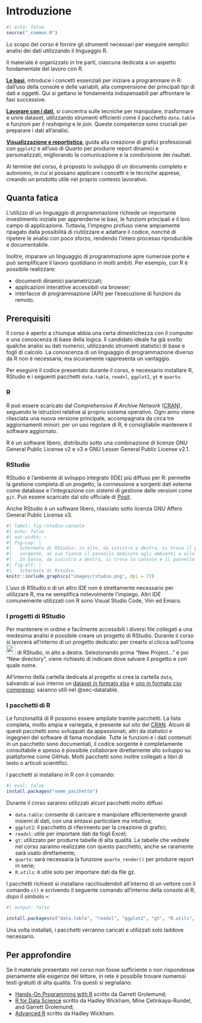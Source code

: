 # Introduzione {#sec-intro}

```r
#| echo: false
source("_common.R")
```

Lo scopo del corso è fornire gli strumenti necessari per eseguire semplici analisi dei dati utilizzando il linguaggio R.

Il materiale è organizzato in tre parti, ciascuna dedicata a un aspetto fondamentale del lavoro con R.

[**Le basi**](#sec-basics-intro), introduce i concetti essenziali per iniziare a programmare in R: dall'uso della console e delle variabili, alla comprensione dei principali tipi di dati e oggetti. Qui si gettano le fondamenta indispensabili per affrontare le fasi successive.

[**Lavorare con i dati**](#sec-transform-intro), si concentra sulle tecniche per manipolare, trasformare e unire dataset, utilizzando strumenti efficienti come il pacchetto `data.table` e funzioni per il *reshaping* e le *join*. Queste competenze sono cruciali per preparare i dati all'analisi.

[**Visualizzazione e reportistica**](#sec-reports-intro), guida alla creazione di grafici professionali con `ggplot2` e all'uso di *Quarto* per produrre report dinamici e personalizzati, migliorando la comunicazione e la condivisione dei risultati.

Al termine del corso, è proposto lo sviluppo di un documento completo e autonomo, in cui si possano applicare i concetti e le tecniche apprese, creando un prodotto utile nel proprio contesto lavorativo.

## Quanta fatica

L'utilizzo di un linguaggio di programmazione richiede un importante investimento iniziale per apprenderne le basi, le funzioni principali e il loro campo di applicazione. Tuttavia, l'impegno profuso viene ampiamente ripagato dalla possibilità di riutilizzare e adattare il codice, nonché di ripetere le analisi con poco sforzo, rendendo l'intero processo riproducibile e documentabile.

Inoltre, imparare un linguaggio di programmazione apre numerose porte e può semplificare il lavoro quotidiano in molti ambiti. Per esempio, con R è possibile realizzare:

-   documenti dinamici parametrizzati;
-   applicazioni interattive accessibili via browser;
-   interfacce di programmazione (API) per l'esecuzione di funzioni da remoto.

## Prerequisiti

Il corso è aperto a chiunque abbia una certa dimestichezza con il computer e una conoscenza di base della logica. Il candidato ideale ha già svolto qualche analisi su dati numerici, utilizzando strumenti statistici di base e fogli di calcolo. La conoscenza di un linguaggio di programmazione diverso da R non è necessaria, ma sicuramente rappresenta un vantaggio.

Per eseguire il codice presentato durante il corso, è necessario installare R, RStudio e i seguenti pacchetti `data.table`, `readxl`, `ggplot2`, `gt` e `quarto`.

### R

R può essere scaricato dal *Comprehensive R Archive Network* ([CRAN](https://cloud.r-project.org/)), seguendo le istruzioni relative al proprio sistema operativo. Ogni anno viene rilasciata una nuova versione principale, accompagnata da circa tre aggiornamenti minori: per un uso regolare di R, è consigliabile mantenere il software aggiornato.

R è un software libero, distribuito sotto una combinazione di licenze GNU General Public License v2 e v3 e GNU Lesser General Public License v2.1.

### RStudio

RStudio è l'ambiente di sviluppo integrato (IDE) più diffuso per R: permette la gestione completa di un progetto, la connessione a sorgenti dati esterne come database e l'integrazione con sistemi di gestione delle versioni come `git`. Può essere scaricato dal sito ufficiale di [Posit](https://posit.co/download/rstudio-desktop/).

Anche RStudio è un software libero, rilasciato sotto licenza GNU Affero General Public License v3.

```r
#| label: fig-rstudio-console
#| echo: false
#| out-width: ~
#| fig-cap: |
#|   Schermata di RStudio: in alto, da sinistra a destra, si trova il pannello dedicato al codice
#|   sorgente, al suo fianco il pannello dedicato agli ambienti e allo storico.
#|   In basso, da sinistra a destra, si trova la console e il pannello dedicato agli output.
#| fig-alt: |
#|   Schermata di Rstudio.
knitr::include_graphics("images/rstudio.png", dpi = 72)
```


L'uso di RStudio o di un altro IDE non è strettamente necessario per utilizzare R, ma ne semplifica notevolmente l'impiego. Altri IDE comunemente utilizzati con R sono Visual Studio Code, Vim ed Emacs.

### I progetti di RStudio

Per mantenere in ordine e facilmente accessibili i diversi file collegati a una medesima analisi è possibile creare un progetto di RStudio. Durante il corso si lavorerà all'interno di un progetto dedicato: per crearlo si clicca sull'icona ![](images/rproject.png){height=25} di RStudio, in alto a destra.
Selezionando prima "New Project..." e poi "New directory", viene richiesto di indicare dove salvare il progetto e con quale nome.

All'interno della cartella dedicata al progetto si crea la cartella `data`, salvando al suo interno un [dataset in formato xlsx](https://github.com/ARPAL-liguria-it/2025_R_corso/raw/refs/heads/main/data/2025-04-24_anagrafica_stazioni.xlsx) e [uno in formato csv compresso](https://github.com/ARPAL-liguria-it/2025_R_corso/raw/refs/heads/main/data/2025-04-24_pm1025_ambiente_liguria.csv.gz): saranno utili nel @sec-datatable.

### I pacchetti di R

Le funzionalità di R possono essere ampliate tramite pacchetti. La lista completa, molto ampia e variegata, è presente sul sito del [CRAN](https://cran.r-project.org/web/packages/available_packages_by_date.html). Alcuni di questi pacchetti sono sviluppati da appassionati, altri da statistici e ingegneri del software di fama mondiale. Tutte le funzioni e i dati contenuti in un pacchetto sono documentati, il codice sorgente è completamente consultabile e spesso è possibile collaborare direttamente allo sviluppo su piattaforme come GitHub. Molti pacchetti sono inoltre collegati a libri di testo o articoli scientifici.

I pacchetti si installano in R con il comando:

```r
#| eval: false
install.packages("nome_pacchetto")
```

Durante il corso saranno utilizzati alcuni pacchetti molto diffusi:

- `data.table`: consente di caricare e manipolare efficientemente grandi insiemi di dati, con una sintassi particolare ma intuitiva;
- `ggplot2`: il pacchetto di riferimento per la creazione di grafici;
- `readxl`: utile per importare dati da fogli Excel;
- `gt`: utilizzato per produrre tabelle di alta qualità. Le tabelle che vedrete nel corso saranno realizzate con questo pacchetto, anche se raramente sarà usato direttamente;
- `quarto`: sarà necessaria la funzione `quarto_render()` per produrre report in serie;
- `R.utils`: è utile solo per importare dati da file gz.

I pacchetti richiesti si installano racchiudendoli all'interno di un vettore con il comando `c()` e scrivendo il seguente comando all'interno della console di R, dopo il simbolo `>`:

```r
#| output: false

install.packages(c("data.table", "readxl", "ggplot2", "gt", "R.utils", "quarto"))
```

Una volta installati, i pacchetti verranno caricati e utilizzati solo laddove necessario.

## Per approfondire

Se il materiale presentato nel corso non fosse sufficiente o non rispondesse pienamente alle esigenze del lettore, in rete è possibile trovare numerosi testi gratuiti di alta qualità. Tra questi si segnalano:

- [Hands-On Programming with R](https://rstudio-education.github.io/hopr/) scritto da Garrett Grolemund;
- [R for Data Science](https://r4ds.hadley.nz/) scritto da Hadley Wickham, Mine Çetinkaya-Rundel, and Garrett Grolemund;
- [Advanced R](https://adv-r.hadley.nz/) scritto da Hadley Wickham.
